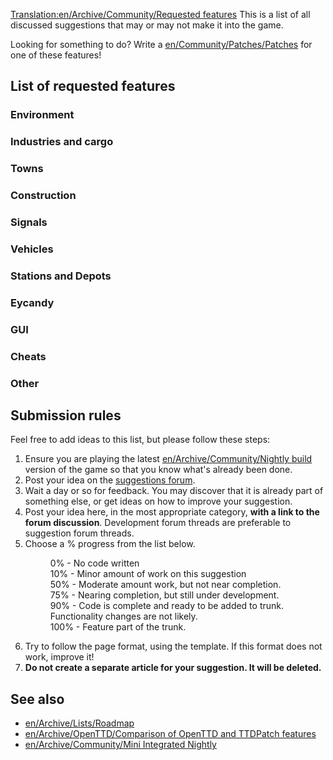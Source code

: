 [[Translation:en/Archive/Community/Requested features]]
{{en/TOCright}}
This is a list of all discussed suggestions that may or may not make it into the game.

Looking for something to do?  Write a [[en/Community/Patches/Patches]] for one of these features!

==List of requested features==

===Environment===
{{en/Archive/Community/Rf header}}
{{en/Archive/Community/Rf|Water above sea level|50%|31576|}}
{{en/Archive/Community/Rf|Underwater levels|50%|31576|Visible or not}}
{{en/Archive/Community/Rf|Increase terraforming cost|0%|8252|As a difficulty option?}}
{{en/Archive/Community/Rf|Larger map sizes|90%|33137|Larger than 2048x2048}}
{{en/Archive/Community/Rf|Higher mountains in map|10%|33231|More than 15 height levels}}
{{en/Archive/Community/Rf footer}}

===Industries and cargo===
{{en/Archive/Community/Rf header}}
{{en/Archive/Community/Rf|Passenger and cargo destinations|50%|27677|4=Also see [http://www.tt-forums.net/viewtopic.php?t=9201 dev thread]}}
{{en/Archive/Community/Rf|Industry budgets|10%|30898|}}
{{en/Archive/Community/Rf|New cargo|100%|29683|Feature in trunk since r9411}}
{{en/Archive/Community/Rf|Cargo type - Trash|0%|32623|}}
{{en/Archive/Community/Rf footer}}

===Towns===
{{en/Archive/Community/Rf header}}
{{en/Archive/Community/Rf|Found a town|50%|31558|[http://bugs.openttd.org/task/759 FS#759]}}
{{en/Archive/Community/Rf|Limit town growth|50%|32083|}}
{{en/Archive/Community/Rf|Cleaner town roads|100%|32170|Feature in trunk since r11172}}
{{en/Archive/Community/Rf|National government|0%|32076|}}
{{en/Archive/Community/Rf|Town road layout|100%|30972|Feature in trunk since r9779}}
{{en/Archive/Community/Rf|Cities|100%|31528|Feature in trunk since r9667}}
{{en/Archive/Community/Rf|Disabling exclusive rights|100%|33262|Feature in trunk since r11188}}
{{en/Archive/Community/Rf footer}}

===Construction===
{{en/Archive/Community/Rf header}}
{{en/Archive/Community/Rf|Autoroad tool like Autorail tool|100%|34366|4=Feature in trunk since r11339 ([http://www.tt-forums.net/viewtopic.php?t=31642 discussion])}}
{{en/Archive/Community/Rf|Copy and paste layouts of track|90%|25037|}}
{{en/Archive/Community/Rf|Custom bridgeheads|0%||}}
{{en/Archive/Community/Rf|Diagonal clearing and leveling|75%|19311|}}
{{en/Archive/Community/Rf|Diagonal level crossings|50%|26584|4=Also see [http://www.tt-forums.net/viewtopic.php?t=26385 (TTDPatch suggestion)]}}
{{en/Archive/Community/Rf|Diagonal roads, tunnels, bridges|0%|7104|4=Also see [http://www.tt-forums.net/viewtopic.php?t=31300 this ver]}}
{{en/Archive/Community/Rf|Enhance tunnels|0%||}}
{{en/Archive/Community/Rf|Highways|10%|33179|}}
{{en/Archive/Community/Rf|Limit flattening to sea level|10%|32295|4=Also see [http://www.tt-forums.net/viewtopic.php?t=32209 discussion]}}
{{en/Archive/Community/Rf|Non-instant construction|0%|32301|}}
{{en/Archive/Community/Rf|One way roads|100%|20224|Feature in trunk since r9999}}
{{en/Archive/Community/Rf|Purchase land faster|50%|29495|(Drag a box)}}
{{en/Archive/Community/Rf|Raise and lower land under things|100%|30878|}}
{{en/Archive/Community/Rf footer}}

===Signals===
{{en/Archive/Community/Rf header}}
{{en/Archive/Community/Rf|Signal autocomplete|100%|25486|Feature in trunk since r10437}}
{{en/Archive/Community/Rf|Signals on bridges|10%|22850|Discontinued.  Last patch revision 3393, included in [[en/Archive/Community/Mini Integrated Nightly]]}}
{{en/Archive/Community/Rf|Route markers|50%|30118|}}
{{en/Archive/Community/Rf|Path based signalling (PBS)|10%|30539|Needs to be rewritten for [[en/Archive/Manual/Yet Another Pathfinder]]}}
{{en/Archive/Community/Rf footer}}

===Vehicles===
{{en/Archive/Community/Rf header}}
{{en/Archive/Community/Rf|Trams|100%|30383|Feature in trunk since r9923}}
{{en/Archive/Community/Rf|Articulated vehicles|100%|32197|4= Commit by maedhros :: r10097}}
{{en/Archive/Community/Rf|Adjustable plane crash probability|90%|32202|}}
{{en/Archive/Community/Rf|Advanced orders|50%|31945|}}
{{en/Archive/Community/Rf|Better physics for all vehicles|75%|22995|}}
{{en/Archive/Community/Rf|Better train acceleration|90%|31794|}}
{{en/Archive/Community/Rf|Plane landing queues|75%|15502|}}
{{en/Archive/Community/Rf|Breakdowns for multiheaded trains|50%|32160|}}
{{en/Archive/Community/Rf|Easy conversion for different rail types|50%|31622|}}
{{en/Archive/Community/Rf|Fund vehicle research|0%|21082|}}
{{en/Archive/Community/Rf|Train ferries|0%|31811|}}
{{en/Archive/Community/Rf|Airships|0%|31652|}}
{{en/Archive/Community/Rf|More train types|0%|27449|Vacuum-tube trains, etc.}}
{{en/Archive/Community/Rf footer}}

===Stations and Depots===
{{en/Archive/Community/Rf header}}
{{en/Archive/Community/Rf|Airports built by parts|0%|29914|4=Also see [http://www.tt-forums.net/viewtopic.php?t=27724 airports] thread.}}
{{en/Archive/Community/Rf|Better way to enlarge airports|0%|28962|}}
{{en/Archive/Community/Rf|City owned airports|0%|20093|}}
{{en/Archive/Community/Rf|Display station coverage|0%|32363|}}
{{en/Archive/Community/Rf|Multiplexing depot|10%|34574|Like stations}}
{{en/Archive/Community/Rf|Drive thru depots|10%|30346|Bidirectional depots}}
{{en/Archive/Community/Rf|Long train depots|10%|34574|Realistic depot (require multiplexing)}}
{{en/Archive/Community/Rf footer}}

===Eycandy===
{{en/Archive/Community/Rf header}}
{{en/Archive/Community/Rf|Building construction|50%|29286|}}
{{en/Archive/Community/Rf|Grass on unused tracks|50%|32285|}}
{{en/Archive/Community/Rf|Snow in temperate climate|50%|24574|}}
{{en/Archive/Community/Rf|Seasons|10%|15487||Discontinued}}
{{en/Archive/Community/Rf footer}}

===GUI===
{{en/Archive/Community/Rf header}}
{{en/Archive/Community/Rf|More zoom levels|100%|26092|Part of the upcoming 32bpp conversion}}
{{en/Archive/Community/Rf|Non instant map focus|100%|32217|}}
{{en/Archive/Community/Rf|Customizable shortcuts|10%|32313|}}
{{en/Archive/Community/Rf|New orders window|75%|31074|}}
{{en/Archive/Community/Rf|Better graphs|90%|31984|}}
{{en/Archive/Community/Rf|Signal selection window|50%|25804|}}
{{en/Archive/Community/Rf|Transparency options|100%|29627|}}
{{en/Archive/Community/Rf|Advanced expenses column|0%|31455|}}
{{en/Archive/Community/Rf|Better bridge selection window|75%|31765|4=Or also see [http://www.tt-forums.net/viewtopic.php?p=584719#584719 this alternative] (same thread, but post #14)}}
{{en/Archive/Community/Rf|Longer history of finances|50%|21079|}}
{{en/Archive/Community/Rf|Clean up patch options|10%|32191|}}
{{en/Archive/Community/Rf|Vehicle groups|100%|11431|}}
{{en/Archive/Community/Rf|Advanced player faces|100%|34133|Feature in trunk since r11269}}
{{en/Archive/Community/Rf|Toolbar Overlap Fix v2|100%|34045|Feature in trunk since r11256}}
{{en/Archive/Community/Rf footer}}

===Cheats===
{{en/Archive/Community/Rf header}}
{{en/Archive/Community/Rf|Local authority doesn't reject you|50%|30807|}}
{{en/Archive/Community/Rf footer}}

===Other===
{{en/Archive/Community/Rf header}}
{{en/Archive/Community/Rf|Better savegame naming convention|0%|32308}}
{{en/Archive/Community/Rf|Real stock market|0%|31883}}
{{en/Archive/Community/Rf|Adjustable day length|10%|31657}}
{{en/Archive/Community/Rf|More disasters|0%|14818|}}
{{en/Archive/Community/Rf|Alphabetized openttd.cfg|0%|32164|}}
{{en/Archive/Community/Rf|Around the world map|0%|31894|}}
{{en/Archive/Community/Rf|Code optimizations|50%|32319|4=Train collision detection is slow. Also see [http://www.tt-forums.net/viewtopic.php?t=27925 here] and [http://www.tt-forums.net/viewtopic.php?p=594775#594775 here]}}
{{en/Archive/Community/Rf footer}}

==Submission rules==
Feel free to add ideas to this list, but please follow these steps:

#Ensure you are playing the latest [[en/Archive/Community/Nightly build]] version of the game so that you know what's already been done.
#Post your idea on the [http://www.tt-forums.net/viewforum.php?f=32 suggestions forum].
#Wait a day or so for feedback. You may discover that it is already part of something else, or get ideas on how to improve your suggestion.
#Post your idea here, in the most appropriate category, '''with a link to the forum discussion'''.  Development forum threads are preferable to suggestion forum threads.
#Choose a % progress from the list below.
#:0% - No code written
#:10% - Minor amount of work on this suggestion
#:50% - Moderate amount work, but not near completion.
#:75% - Nearing completion, but still under development.
#:90% - Code is complete and ready to be added to trunk. Functionality changes are not likely.
#:100% - Feature part of the trunk.
#Try to follow the page format, using the {{en/S|en/Archive/Community/Rf}} template.  If this format does not work, improve it!
#'''Do not create a separate article for your suggestion. It will be deleted.'''

==See also==
*[[en/Archive/Lists/Roadmap]]
*[[en/Archive/OpenTTD/Comparison of OpenTTD and TTDPatch features]]
*[[en/Archive/Community/Mini Integrated Nightly]]